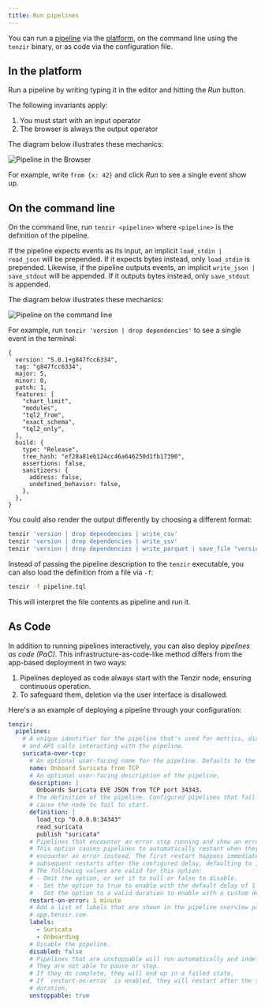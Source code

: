 ```yaml
---
title: Run pipelines
---
```


You can run a [pipeline](/explanations/architecture/pipeline) via the
[platform](https://app.tenzir.com), on the command line using the `tenzir`
binary, or as code via the configuration file.

## In the platform

Run a pipeline by writing typing it in the editor and hitting the _Run_ button.

The following invariants apply:

1. You must start with an input operator
2. The browser is always the output operator

The diagram below illustrates these mechanics:

![Pipeline in the Browser](run-pipelines/pipeline-browser.svg)

For example, write `from {x: 42}` and click _Run_ to see a single event show up.

## On the command line

On the command line, run `tenzir <pipeline>` where `<pipeline>` is the
definition of the pipeline.

If the pipeline expects events as its input, an implicit `load_stdin |
read_json` will be prepended. If it expects bytes instead, only `load_stdin` is
prepended. Likewise, if the pipeline outputs events, an implicit `write_json |
save_stdout` will be appended. If it outputs bytes instead, only `save_stdout`
is appended.

The diagram below illustrates these mechanics:

![Pipeline on the command line](run-pipelines/pipeline-cli.svg)

For example, run `tenzir 'version | drop dependencies'` to see a single event in
the terminal:

```tql
{
  version: "5.0.1+g847fcc6334",
  tag: "g847fcc6334",
  major: 5,
  minor: 0,
  patch: 1,
  features: [
    "chart_limit",
    "modules",
    "tql2_from",
    "exact_schema",
    "tql2_only",
  ],
  build: {
    type: "Release",
    tree_hash: "ef28a81eb124cc46a646250d1fb17390",
    assertions: false,
    sanitizers: {
      address: false,
      undefined_behavior: false,
    },
  },
}
```

You could also render the output differently by choosing a different format:

```sh
tenzir 'version | drop dependencies | write_csv'
tenzir 'version | drop dependencies | write_ssv'
tenzir 'version | drop dependencies | write_parquet | save_file "version.parquet'
```

Instead of passing the pipeline description to the `tenzir` executable, you can
also load the definition from a file via `-f`:

```sh
tenzir -f pipeline.tql
```

This will interpret the file contents as pipeline and run it.

## As Code

In addition to running pipelines interactively, you can also deploy _pipelines as
code (PaC)_. This infrastructure-as-code-like method differs from the app-based
deployment in two ways:

1. Pipelines deployed as code always start with the Tenzir node, ensuring
   continuous operation.
2. To safeguard them, deletion via the user interface is disallowed.

Here's a an example of deploying a pipeline through your configuration:

```yaml title="<prefix>/etc/tenzir/tenzir.yaml"
tenzir:
  pipelines:
    # A unique identifier for the pipeline that's used for metrics, diagnostics,
    # and API calls interacting with the pipeline.
    suricata-over-tcp:
      # An optional user-facing name for the pipeline. Defaults to the id.
      name: Onboard Suricata from TCP
      # An optional user-facing description of the pipeline.
      description: |
        Onboards Suricata EVE JSON from TCP port 34343.
      # The definition of the pipeline. Configured pipelines that fail to start
      # cause the node to fail to start.
      definition: |
        load_tcp "0.0.0.0:34343"
        read_suricata
        publish "suricata"
      # Pipelines that encounter an error stop running and show an error state.
      # This option causes pipelines to automatically restart when they
      # encounter an error instead. The first restart happens immediately, and
      # subsequent restarts after the configured delay, defaulting to 1 minute.
      # The following values are valid for this option:
      # - Omit the option, or set it to null or false to disable.
      # - Set the option to true to enable with the default delay of 1 minute.
      # - Set the option to a valid duration to enable with a custom delay.
      restart-on-error: 1 minute
      # Add a list of labels that are shown in the pipeline overview page at
      # app.tenzir.com.
      labels:
        - Suricata
        - Onboarding
      # Disable the pipeline.
      disabled: false
      # Pipelines that are unstoppable will run automatically and indefinitely.
      # They are not able to pause or stop.
      # If they do complete, they will end up in a failed state.
      # If `restart-on-error` is enabled, they will restart after the specified
      # duration.
      unstoppable: true
```
